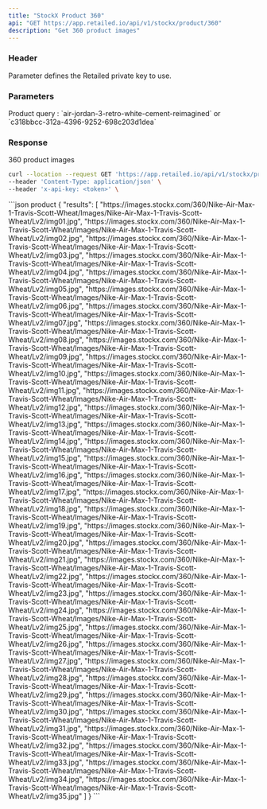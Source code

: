 ```yaml
---
title: "StockX Product 360"
api: "GET https://app.retailed.io/api/v1/stockx/product/360"
description: "Get 360 product images"
---
```


### Header

<ParamField header="x-api-key" type="string" required={true}>
    Parameter defines the Retailed private key to use.
</ParamField>

### Parameters

<ParamField query="query" type="string" optional={false} placeholder="nike-air-max-1-travis-scott-wheat">
    Product query : `air-jordan-3-retro-white-cement-reimagined` or `c318bbcc-312a-4396-9252-698c203d1dea`
</ParamField>

### Response

<ResponseField name="object" type="Product Object">
    <Expandable title="properties" defaultOpen={true}>
        <ResponseField name="results" type="list">
            360 product images
        </ResponseField>
    </Expandable>
</ResponseField>

<RequestExample>

```bash product
curl --location --request GET 'https://app.retailed.io/api/v1/stockx/product/360?query=nike-air-max-1-travis-scott-wheat' \
--header 'Content-Type: application/json' \
--header 'x-api-key: <token>' \
```

</RequestExample>

<ResponseExample>
```json product
{
    "results": [
        "https://images.stockx.com/360/Nike-Air-Max-1-Travis-Scott-Wheat/Images/Nike-Air-Max-1-Travis-Scott-Wheat/Lv2/img01.jpg",
        "https://images.stockx.com/360/Nike-Air-Max-1-Travis-Scott-Wheat/Images/Nike-Air-Max-1-Travis-Scott-Wheat/Lv2/img02.jpg",
        "https://images.stockx.com/360/Nike-Air-Max-1-Travis-Scott-Wheat/Images/Nike-Air-Max-1-Travis-Scott-Wheat/Lv2/img03.jpg",
        "https://images.stockx.com/360/Nike-Air-Max-1-Travis-Scott-Wheat/Images/Nike-Air-Max-1-Travis-Scott-Wheat/Lv2/img04.jpg",
        "https://images.stockx.com/360/Nike-Air-Max-1-Travis-Scott-Wheat/Images/Nike-Air-Max-1-Travis-Scott-Wheat/Lv2/img05.jpg",
        "https://images.stockx.com/360/Nike-Air-Max-1-Travis-Scott-Wheat/Images/Nike-Air-Max-1-Travis-Scott-Wheat/Lv2/img06.jpg",
        "https://images.stockx.com/360/Nike-Air-Max-1-Travis-Scott-Wheat/Images/Nike-Air-Max-1-Travis-Scott-Wheat/Lv2/img07.jpg",
        "https://images.stockx.com/360/Nike-Air-Max-1-Travis-Scott-Wheat/Images/Nike-Air-Max-1-Travis-Scott-Wheat/Lv2/img08.jpg",
        "https://images.stockx.com/360/Nike-Air-Max-1-Travis-Scott-Wheat/Images/Nike-Air-Max-1-Travis-Scott-Wheat/Lv2/img09.jpg",
        "https://images.stockx.com/360/Nike-Air-Max-1-Travis-Scott-Wheat/Images/Nike-Air-Max-1-Travis-Scott-Wheat/Lv2/img10.jpg",
        "https://images.stockx.com/360/Nike-Air-Max-1-Travis-Scott-Wheat/Images/Nike-Air-Max-1-Travis-Scott-Wheat/Lv2/img11.jpg",
        "https://images.stockx.com/360/Nike-Air-Max-1-Travis-Scott-Wheat/Images/Nike-Air-Max-1-Travis-Scott-Wheat/Lv2/img12.jpg",
        "https://images.stockx.com/360/Nike-Air-Max-1-Travis-Scott-Wheat/Images/Nike-Air-Max-1-Travis-Scott-Wheat/Lv2/img13.jpg",
        "https://images.stockx.com/360/Nike-Air-Max-1-Travis-Scott-Wheat/Images/Nike-Air-Max-1-Travis-Scott-Wheat/Lv2/img14.jpg",
        "https://images.stockx.com/360/Nike-Air-Max-1-Travis-Scott-Wheat/Images/Nike-Air-Max-1-Travis-Scott-Wheat/Lv2/img15.jpg",
        "https://images.stockx.com/360/Nike-Air-Max-1-Travis-Scott-Wheat/Images/Nike-Air-Max-1-Travis-Scott-Wheat/Lv2/img16.jpg",
        "https://images.stockx.com/360/Nike-Air-Max-1-Travis-Scott-Wheat/Images/Nike-Air-Max-1-Travis-Scott-Wheat/Lv2/img17.jpg",
        "https://images.stockx.com/360/Nike-Air-Max-1-Travis-Scott-Wheat/Images/Nike-Air-Max-1-Travis-Scott-Wheat/Lv2/img18.jpg",
        "https://images.stockx.com/360/Nike-Air-Max-1-Travis-Scott-Wheat/Images/Nike-Air-Max-1-Travis-Scott-Wheat/Lv2/img19.jpg",
        "https://images.stockx.com/360/Nike-Air-Max-1-Travis-Scott-Wheat/Images/Nike-Air-Max-1-Travis-Scott-Wheat/Lv2/img20.jpg",
        "https://images.stockx.com/360/Nike-Air-Max-1-Travis-Scott-Wheat/Images/Nike-Air-Max-1-Travis-Scott-Wheat/Lv2/img21.jpg",
        "https://images.stockx.com/360/Nike-Air-Max-1-Travis-Scott-Wheat/Images/Nike-Air-Max-1-Travis-Scott-Wheat/Lv2/img22.jpg",
        "https://images.stockx.com/360/Nike-Air-Max-1-Travis-Scott-Wheat/Images/Nike-Air-Max-1-Travis-Scott-Wheat/Lv2/img23.jpg",
        "https://images.stockx.com/360/Nike-Air-Max-1-Travis-Scott-Wheat/Images/Nike-Air-Max-1-Travis-Scott-Wheat/Lv2/img24.jpg",
        "https://images.stockx.com/360/Nike-Air-Max-1-Travis-Scott-Wheat/Images/Nike-Air-Max-1-Travis-Scott-Wheat/Lv2/img25.jpg",
        "https://images.stockx.com/360/Nike-Air-Max-1-Travis-Scott-Wheat/Images/Nike-Air-Max-1-Travis-Scott-Wheat/Lv2/img26.jpg",
        "https://images.stockx.com/360/Nike-Air-Max-1-Travis-Scott-Wheat/Images/Nike-Air-Max-1-Travis-Scott-Wheat/Lv2/img27.jpg",
        "https://images.stockx.com/360/Nike-Air-Max-1-Travis-Scott-Wheat/Images/Nike-Air-Max-1-Travis-Scott-Wheat/Lv2/img28.jpg",
        "https://images.stockx.com/360/Nike-Air-Max-1-Travis-Scott-Wheat/Images/Nike-Air-Max-1-Travis-Scott-Wheat/Lv2/img29.jpg",
        "https://images.stockx.com/360/Nike-Air-Max-1-Travis-Scott-Wheat/Images/Nike-Air-Max-1-Travis-Scott-Wheat/Lv2/img30.jpg",
        "https://images.stockx.com/360/Nike-Air-Max-1-Travis-Scott-Wheat/Images/Nike-Air-Max-1-Travis-Scott-Wheat/Lv2/img31.jpg",
        "https://images.stockx.com/360/Nike-Air-Max-1-Travis-Scott-Wheat/Images/Nike-Air-Max-1-Travis-Scott-Wheat/Lv2/img32.jpg",
        "https://images.stockx.com/360/Nike-Air-Max-1-Travis-Scott-Wheat/Images/Nike-Air-Max-1-Travis-Scott-Wheat/Lv2/img33.jpg",
        "https://images.stockx.com/360/Nike-Air-Max-1-Travis-Scott-Wheat/Images/Nike-Air-Max-1-Travis-Scott-Wheat/Lv2/img34.jpg",
        "https://images.stockx.com/360/Nike-Air-Max-1-Travis-Scott-Wheat/Images/Nike-Air-Max-1-Travis-Scott-Wheat/Lv2/img35.jpg"
    ]
}
```
</ResponseExample>
